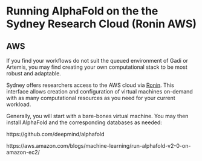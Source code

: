 # Running AlphaFold on the the Sydney Research Cloud (Ronin AWS)

## AWS

If you find your workflows do not suit the queued environment of Gadi or Artemis, you may find creating your own computational stack to be most robust and adaptable.

Sydney offers researchers access to the AWS cloud via [Ronin](https://sydneyuni.atlassian.net/wiki/spaces/RC/pages/1108967637/RONIN+Research+Cloud). This interface allows creation and configuration of virtual machines on-demand with as many computational resources as you need for your current workload.

Generally, you will start with a bare-bones virtual machine. You may then install AlphaFold and the corresponding databases as needed:

https://github.com/deepmind/alphafold

https://aws.amazon.com/blogs/machine-learning/run-alphafold-v2-0-on-amazon-ec2/
